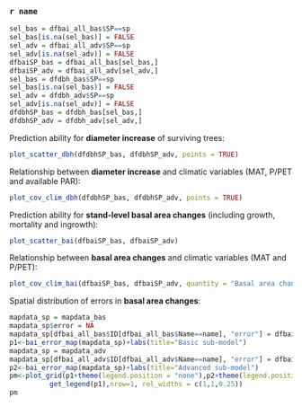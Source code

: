 ### `r name`

```r
sel_bas = dfbai_all_bas$SP==sp
sel_bas[is.na(sel_bas)] = FALSE
sel_adv = dfbai_all_adv$SP==sp
sel_adv[is.na(sel_adv)] = FALSE
dfbaiSP_bas = dfbai_all_bas[sel_bas,]
dfbaiSP_adv = dfbai_all_adv[sel_adv,]
sel_bas = dfdbh_bas$SP==sp
sel_bas[is.na(sel_bas)] = FALSE
sel_adv = dfdbh_adv$SP==sp
sel_adv[is.na(sel_adv)] = FALSE
dfdbhSP_bas = dfdbh_bas[sel_bas,]
dfdbhSP_adv = dfdbh_adv[sel_adv,]
```

Prediction ability for **diameter increase** of surviving trees:

```r
plot_scatter_dbh(dfdbhSP_bas, dfdbhSP_adv, points = TRUE)
```

Relationship between **diameter increase** and climatic variables (MAT, P/PET and available PAR):
```r
plot_cov_clim_dbh(dfdbhSP_bas, dfdbhSP_adv, points = TRUE)
```

Prediction ability for **stand-level basal area changes** (including growth, mortality and ingrowth):

```r
plot_scatter_bai(dfbaiSP_bas, dfbaiSP_adv)
```

Relationship between **basal area changes** and climatic variables (MAT and P/PET):
```r
plot_cov_clim_bai(dfbaiSP_bas, dfbaiSP_adv, quantity = "Basal area change", ylim = c(-5,20), errorlim = c(-20,20))
```

Spatial distribution of errors in **basal area changes**: 
```r
mapdata_sp = mapdata_bas
mapdata_sp$error = NA
mapdata_sp[dfbai_all_bas$ID[dfbai_all_bas$Name==name], "error"] = dfbai_all_bas$error[dfbai_all_bas$Name==name]
p1<-bai_error_map(mapdata_sp)+labs(title="Basic sub-model")
mapdata_sp = mapdata_adv
mapdata_sp[dfbai_all_adv$ID[dfbai_all_adv$Name==name], "error"] = dfbai_all_adv$error[dfbai_all_adv$Name==name]
p2<-bai_error_map(mapdata_sp)+labs(title="Advanced sub-model")
pm<-plot_grid(p1+theme(legend.position = "none"),p2+theme(legend.position = "none"),
          get_legend(p1),nrow=1, rel_widths = c(1,1,0.25))
pm
```
